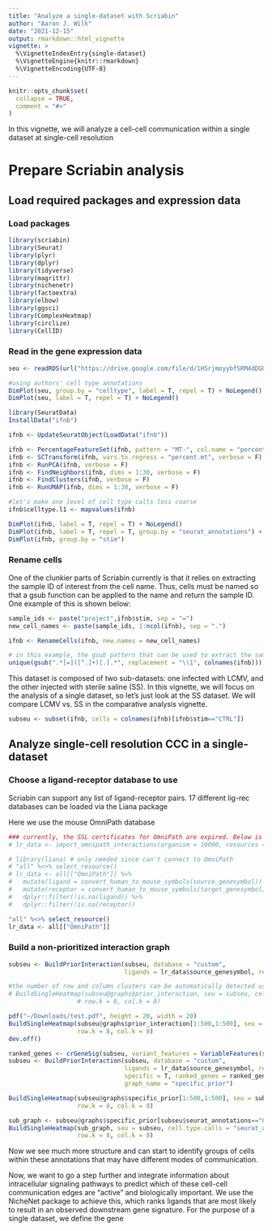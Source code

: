 ```yaml
---
title: "Analyze a single-dataset with Scriabin"
author: "Aaron J. Wilk"
date: "2021-12-15"
output: rmarkdown::html_vignette
vignette: >
  %\VignetteIndexEntry{single-dataset}
  %\VignetteEngine{knitr::rmarkdown}
  %\VignetteEncoding{UTF-8}
---
```


```r
knitr::opts_chunk$set(
  collapse = TRUE,
  comment = "#>"
)
```

In this vignette, we will analyze a cell-cell communication within a single dataset at single-cell resolution

# Prepare Scriabin analysis

## Load required packages and expression data

### Load packages

```r
library(scriabin)
library(Seurat)
library(plyr)
library(dplyr)
library(tidyverse)
library(magrittr)
library(nichenetr)
library(factoextra)
library(elbow)
library(ggsci)
library(ComplexHeatmap)
library(circlize)
library(CellID)
```

### Read in the gene expression data

```r
seu <- readRDS(url("https://drive.google.com/file/d/1HSrjmoyybfSRM4dDGURVyWDs9BG-XmyI/view?usp=sharing"))

#using authors' cell type annotations
DimPlot(seu, group.by = "celltype", label = T, repel = T) + NoLegend()
DimPlot(seu, label = T, repel = T) + NoLegend()
```

```r
library(SeuratData)
InstallData("ifnb")

ifnb <- UpdateSeuratObject(LoadData("ifnb"))

ifnb <- PercentageFeatureSet(ifnb, pattern = "MT-", col.name = "percent.mt")
ifnb <- SCTransform(ifnb, vars.to.regress = "percent.mt", verbose = F)
ifnb <- RunPCA(ifnb, verbose = F)
ifnb <- FindNeighbors(ifnb, dims = 1:30, verbose = F)
ifnb <- FindClusters(ifnb, verbose = F)
ifnb <- RunUMAP(ifnb, dims = 1:30, verbose = F)

#let's make one level of cell type calls less coarse
ifnb$celltype.l1 <- mapvalues(ifnb)

DimPlot(ifnb, label = T, repel = T) + NoLegend()
DimPlot(ifnb, label = T, repel = T, group.by = "seurat_annotations") + NoLegend()
DimPlot(ifnb, group.by = "stim")
```


### Rename cells

One of the clunkier parts of Scriabin currently is that it relies on extracting the sample ID of interest from the cell name. Thus, cells must be named so that a gsub function can be applied to the name and return the sample ID. One example of this is shown below:

```r
sample_ids <- paste("project",ifnb$stim, sep = "=")
new_cell_names <- paste(sample_ids, 1:ncol(ifnb), sep = ".")

ifnb <- RenameCells(ifnb, new.names = new_cell_names)

# in this example, the gsub pattern that can be used to extract the sample ID is: ".*[=]([^.]+)[.].*"
unique(gsub(".*[=]([^.]+)[.].*", replacement = "\\1", colnames(ifnb)))
```

This dataset is composed of two sub-datasets: one infected with LCMV, and the other injected with sterile saline (SS). In this vignette, we will focus on the analysis of a single dataset, so let's just look at the SS dataset. We will compare LCMV vs. SS in the comparative analysis vignette.

```r
subseu <- subset(ifnb, cells = colnames(ifnb)[ifnb$stim=="CTRL"])
```

## Analyze single-cell resolution CCC in a single-dataset

### Choose a ligand-receptor database to use

Scriabin can support any list of ligand-receptor pairs. 17 different lig-rec databases can be loaded via the Liana package

Here we use the mouse OmniPath database
```r
### currently, the SSL certificates for OmniPath are expired. Below is how we would download the mouse-specific OmniPath database. Instead, I will just convert human to mouse symbols
# lr_data <- import_omnipath_interactions(organism = 10090, resources = "omnipath")

# library(liana) # only needed since can't connect to OmniPath
# "all" %<>% select_resource()
# lr_data <- all[["OmniPath"]] %>%
#   mutate(ligand = convert_human_to_mouse_symbols(source_genesymbol)) %>%
#   mutate(receptor = convert_human_to_mouse_symbols(target_genesymbol)) %>%
#   dplyr::filter(!is.na(ligand)) %>%
#   dplyr::filter(!is.na(receptor))

"all" %<>% select_resource()
lr_data <- all[["OmniPath"]]
```


### Build a non-prioritized interaction graph

```r
subseu <- BuildPriorInteraction(subseu, database = "custom", 
                                ligands = lr_data$source_genesymbol, recepts = lr_data$target_genesymbol)

#the number of row and column clusters can be automatically detected using the elbow method by omitting the row.k and col.k arguments. However, this takes some time with larger matrices.
# BuildSingleHeatmap(subseu@graphs$prior_interaction, seu = subseu, cell.type.calls = "seurat_clusters",
                   # row.k = 8, col.k = 8)

pdf("~/Downloads/test.pdf", height = 20, width = 20)
BuildSingleHeatmap(subseu@graphs$prior_interaction[1:500,1:500], seu = subseu, cell.type.calls = "seurat_annotations",
                   row.k = 8, col.k = 8)
dev.off()
```



```r
ranked_genes <- crGeneSig(subseu, variant_features = VariableFeatures(subseu))
subseu <- BuildPriorInteraction(subseu, database = "custom", 
                                ligands = lr_data$source_genesymbol, recepts = lr_data$target_genesymbol,
                                specific = T, ranked_genes = ranked_genes,
                                graph_name = "specific_prior")

BuildSingleHeatmap(subseu@graphs$specific_prior[1:500,1:500], seu = subseu, cell.type.calls = "seurat_annotations",
                   row.k = 8, col.k = 8)

sub_graph <- subseu@graphs$specific_prior[subseu$seurat_annotations=="CD14 Mono",subseu$seurat_annotations=="NK"]
BuildSingleHeatmap(sub_graph, seu = subseu, cell.type.calls = "seurat_annotations",
                   row.k = 8, col.k = 8)
```

Now we see much more structure and can start to identify groups of cells within these annotations that may have different modes of communication. 

Now, we want to go a step further and integrate information about intracellular signaling pathways to predict which of these cell-cell communication edges are "active" and biologically important. We use the NicheNet package to achieve this, which ranks ligands that are most likely to result in an observed downstream gene signature. For the purpose of a single dataset, we define the gene 






